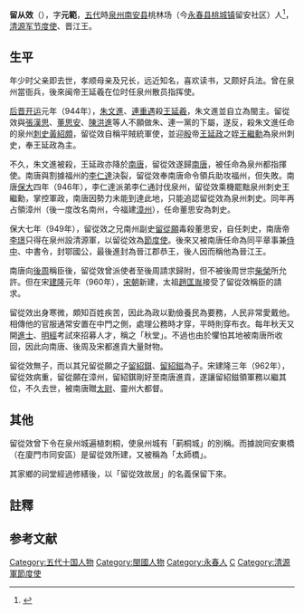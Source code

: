 {{東亞男性歷史人物
|名稱 = 留從效 <br>
|身份 = 晉江王
|國家 = [[閩國|閩國]]（909年－945年）<br>[[清源軍|清源軍]]（949年－962年）
|時代 = [[五代十國|五代十國]]～[[北宋|北宋]]
|主君 = [[閩景宗|閩景宗]]（939年－943年）<br>[[王延政|天德帝]]（943年－945年）
|屆數 =
|最高職務 = 
|前任 = 
|繼任 = 
|圖片名稱 =
|圖片大小 =
|圖片說明 =
|氏 =
|姓 =
|名 =
|姓名 =
|字 = 元範
|號=
|官職 = [[清源军节度使|清源军节度使]]
|封爵 = 鄂國公→晉江王
|封號 = 
|位階 =
|封地 = 
|神號 =
|尊號 =
|族裔 = [[閩南人|閩南人]]
|信仰 = 
|氏族 =
|籍貫 =
|祖籍 =
|本籍 =
|出身地 = 
|府邸 =
|世系 = 
|初名 =
|小字 =
|別名 =
|法號 =
|院號 =
|其他名號 =
|出生日期 = 906年
|出生地點 = [[唐朝|唐朝]][[泉州|泉州]]
|婚年 =
|逝世日期 = 962年
|逝世地點 = [[清源軍|清源軍]][[泉州|泉州]]
|在位年代 = 949年－962年
|廟號 =
|諡號 =
|墓葬 =
|祠廟 =
|兄弟 = [[留從願|留從願]]（兄）
|子 = [[留紹錤|留紹錤]]（侄）、[[留紹鎡|留紹鎡]]（侄）
|出身 = 
|功名 = 
|經歷 = 
}}
'''留从效'''（{{bd|906年||962年|catIdx=l}}），字'''元範'''，[[五代|五代]]時[[泉州|泉州]][[南安县|南安县]]桃林场（今[[永春县|永春县]][[桃城镇_(永春县)|桃城镇]]留安社区）人<ref>{{cite book|last=泉州市地方志编纂委员会编 |first= |authorlink= |coauthors= |title=泉州市志 |publisher=中国社会科学出版社 |date=2000-05 |location=北京 |pages=第一章　人物传 |url=http://www.fjsq.gov.cn:88/showtext.asp?ToBook=3222&index=4402& |doi= |id= |isbn=7-5004-2700-X |deadurl=yes |archiveurl=https://web.archive.org/web/20090915195631/http://www.fjsq.gov.cn:88/showtext.asp?ToBook=3222&index=4402& |archivedate=2009-09-15 }}</ref>，[[清源军节度使|清源军节度使]]、晋江王{{r|閩南先賢}}。

==生平==
年少时父亲即去世，孝顺母亲及兄长，远近知名，喜欢读书，又颇好兵法{{r|閩南先賢}}。曾在泉州當衙兵，後來闽帝王延羲在位时任泉州散员指挥使{{r|閩南先賢}}。

[[后晋|后晋]][[开运_(后晋)|开运]]元年（944年），[[朱文進|朱文進]]、[[連重遇|連重遇]]殺[[王延羲|王延羲]]，朱文進並自立為閩主。留從效與[[張漢思|張漢思]]、[[董思安|董思安]]、[[陳洪進|陳洪進]]等人不願做朱、連一黨的下屬，遂反，殺朱文進任命的泉州[[刺史|刺史]][[黃紹頗|黃紹頗]]，留從效自稱平賊統軍使，並迎[[殷_(五代十国)|殷]]帝[[王延政|王延政]]之姪[[王繼勳|王繼勳]]為泉州刺史，奉王延政為主。

不久，朱文進被殺，王延政亦降於[[南唐|南唐]]，留從效遂歸[[南唐|南唐]]，被任命為泉州都指揮使。南唐與割據福州的[[李仁達|李仁達]]決裂，留從效奉南唐命令領兵助攻福州，但失敗。南唐[[保大_(南唐)|保大]]四年（946年），李仁達派弟李仁通討伐泉州，留從效乘機罷黜泉州刺史王繼勳，掌控軍政{{NoteTag|《[[資治通鑑|資治通鑑]]》認為此事发生在946年，而《[[宋史|宋史]]》認為在947年，今從前者。}}，南唐因勢力未能到達此地，只能追認留從效為泉州刺史。同年再占領漳州（後一度改名南州，今福建[[漳州|漳州]]），任命董思安為刺史。

保大七年（949年），留從效之兄南州副史[[留從願|留從願]]毒殺董思安，自任刺史，南唐帝[[李璟|李璟]]只得在泉州設清源軍，以留從效為[[節度使|節度使]]{{NoteTag|留從效於949年-962年任清源军節度使之職，但實際自946年就開始割據泉、漳二州。}}。後來又被南唐任命為同平章事兼[[侍中|侍中]]、中書令，封鄂國公，最後進封為晉江郡恭王，後人因而稱他為晉江王{{r|閩南先賢}}。

南唐向[[後周|後周]]稱臣後，留從效曾派使者至後周請求歸附，但不被後周世宗[[柴榮|柴榮]]所允許。但在宋[[建隆|建隆]]元年（960年），[[宋朝|宋朝]]新建，太祖[[趙匡胤|趙匡胤]]接受了留從效稱臣的請求。

留從效出身寒微，頗知百姓疾苦，因此為政以勤儉養民為要務，人民非常愛戴他{{r|閩南先賢}}。相傳他的官服通常安置在中門之側，處理公務時才穿，平時則穿布衣{{r|閩南先賢}}。每年秋天又開[[進士|進士]]、[[明經|明經]]考試來招募人才，稱之「秋堂」{{r|閩南先賢}}。不過也由於懼怕其地被南唐所收回，因此向南唐、後周及宋都進貢大量財物。

留從效無子，而以其兄留從願之子[[留紹錤|留紹錤]]、[[留紹鎡|留紹鎡]]為子。宋建隆三年（962年），留從效病重，留從願在漳州，留紹錤剛好至南唐進貢，遂讓留紹鎡領軍務以繼其位，不久去世，被南唐贈[[太尉|太尉]]、靈州大都督。

== 其他 ==
留從效曾下令在泉州城遍植刺桐，使泉州城有「莿桐城」的別稱{{r|閩南先賢}}。而據說同安東橋（在廈門市同安區）是留從效所建，又被稱為「太師橋」{{r|閩南先賢}}。

其家鄉的祠堂經過修繕後，以「留從效故居」的名義保留下來{{r|閩南先賢}}。

== 註釋 ==
{{NoteFoot}}

==参考文献==
{{reflist|refs=
<ref name="閩南先賢">{{cite book|author=李啟宇 |title=《閩南先賢》|chapter= 第一章 唐、五代先賢‧第五節 "晉江王"留從效 |publisher=河洛文化事業股份有限公司  |isbn=978-986-6346-03-3 |date=2009-08 |pages=21-22}}</ref>
}}

{{中国皇帝|—|姪[[留紹鎡|留紹鎡]]<br><small>（[[留后|留后]]）</small>|[[清源軍|清源軍]][[五代十国君主列表#闽|節度使]]|949-962}}
{{清源军节度使}}
{{十國君主}}

{{DEFAULTSORT:L}}
[[Category:五代十国人物|Category:五代十国人物]]
[[Category:閩國人物|Category:閩國人物]]
[[Category:永春人|Category:永春人]]
[[Category:留姓|C]]
[[Category:清源軍節度使|Category:清源軍節度使]]